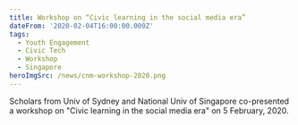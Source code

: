 ```yaml
---
title: Workshop on “Civic learning in the social media era”
dateFrom: '2020-02-04T16:00:00.000Z'
tags:
  - Youth Engagement
  - Civic Tech
  - Workshop
  - Singapore
heroImgSrc: /news/cnm-workshop-2020.png
---
```


Scholars from Univ of Sydney and National Univ of Singapore co-presented a workshop on "Civic learning in the social media era" on 5 February, 2020.
